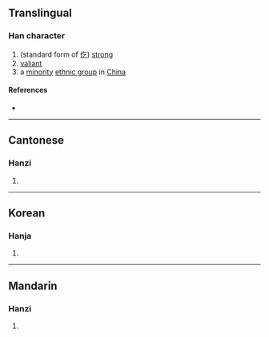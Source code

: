 {{character info/new}}
==Translingual==

===Han character===
{{Han char|rn=9|rad=人|as=04|sn=6|four=|canj=OOMN|ids=⿰亻气}}

# (standard form of [[仡]]) [[strong]]
# [[valiant]]
# a [[minority]] [[ethnic group]] in [[China]]

====References====
* {{Han ref|kx=0094.140|hdz=10122.050|uh=3439|ud=13369}}

----

==Cantonese==

===Hanzi===
{{yue-hanzi|jyut=[[go1]], [[kwok3]], [[ngaat6]]|y=go1, kwok3, ngaat6}}

# {{defn|lang=yue|sort=人04}}

----

==Korean==

===Hanja===
{{ko-hanja|hangeul=흘|rv=heul|mr=hŭl|y=hul|eumhun=날래다|ehrv=nallaeda|ehmr=nallaeda|ehy=nallayta}}

# {{defn|lang=ko|sort=人04}}

----

==Mandarin==

===Hanzi===
{{cmn-hanzi|pin=[[yì]] ([[yi4]])|wg=i<sup>4</sup>}}

# {{defn|lang=cmn|sort=人04}}